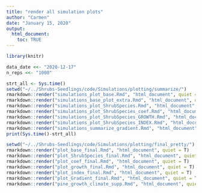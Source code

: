 ```yaml
---
title: "render all simulation plots"
author: "Carmen"
date: "January 15, 2020"
output: 
  html_document:
    toc: TRUE
---
```


```r
library(knitr)
```

```r
data_date <<- "2020-12-17"
n_reps <<- "1000"
```

```r
strt_all <- Sys.time()
setwd("~/../Shrubs-Seedlings/code/Simulations/plotting/summarize/")
rmarkdown::render("simulations_plot_base.Rmd", "html_document", quiet = T)
rmarkdown::render("simulations_base_plot_extra.Rmd", "html_document", quiet = T) # this takes a while 
rmarkdown::render("simulations_plot_ShrubSpecies.Rmd", "html_document", quiet = T)
rmarkdown::render("simulations_plot_ShrubSpecies_coef.Rmd", "html_document", quiet = T)
rmarkdown::render("simulations_plot_ShrubSpecies_GROWTH.Rmd", "html_document", quiet = T)
rmarkdown::render("simulations_plot_ShrubSpecies_INDEX.Rmd", "html_document", quiet = T)
rmarkdown::render("simulations_summarize_gradient.Rmd", "html_document", quiet = T)
print(Sys.time()-strt_all)
```

```r
setwd("~/../Shrubs-Seedlings/code/Simulations/plotting/final_pretty/")
rmarkdown::render("plot_base_final.Rmd", "html_document", quiet = T)
rmarkdown::render("plot_ShrubSpecies_final.Rmd", "html_document", quiet = T)
rmarkdown::render("plot_coef_final.Rmd", "html_document", quiet = T)
rmarkdown::render("plot_growth_final.Rmd", "html_document", quiet = T)
rmarkdown::render("plot_index_final.Rmd", "html_document", quiet = T)
rmarkdown::render("plot_Gradient_final.Rmd", "html_document", quiet = T)
rmarkdown::render("pine_growth_climate_supp.Rmd", "html_document", quiet = T)
```

